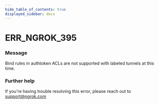 ```yaml
---
hide_table_of_contents: true
displayed_sidebar: docs
---
```



# ERR_NGROK_395

### Message

Bind rules in authtoken ACLs are not supported with labeled tunnels at this time.

### Further help

If you're having trouble resolving this error, please reach out to [support@ngrok.com](mailto:support@ngrok.com?subject=Help%20with%20ERR_NGROK_395)

<ErrorDetails error="err_ngrok_395" />
